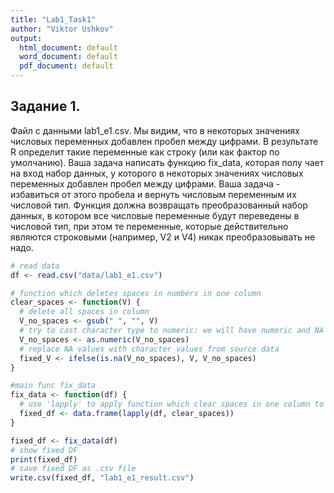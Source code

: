 ---
title: "Lab1_Task1"
author: "Viktor Ushkov"
output:
  html_document: default
  word_document: default
  pdf_document: default
---

## Задание 1.

Файл с данными lab1_e1.csv. Мы видим, что в некоторых значениях числовых переменных добавлен пробел между цифрами. В результате R определит такие переменные как строку (или как фактор по умолчанию). Ваша задача написать функцию fix_data, которая полу чает на вход набор данных, у которого в некоторых значениях числовых переменных добавлен пробел между цифрами. Ваша задача - избавиться от этого пробела и вернуть числовым переменным их числовой тип. Функция должна возвращать преобразованный набор данных, в котором все числовые переменные будут переведены в числовой тип, при этом те переменные, которые действительно являются строковыми (например, V2 и V4) никак преобразовывать не надо.

```{r echo=FALSE, warning=FALSE}
# read data
df <- read.csv("data/lab1_e1.csv")

# function which deletes spaces in numbers in one column
clear_spaces <- function(V) {
  # delete all spaces in column 
  V_no_spaces <- gsub(" ", "", V)
  # try to cast character type to numeric: we will have numeric and NA values
  V_no_spaces <- as.numeric(V_no_spaces)
  # replace NA values with character values from source data
  fixed_V <- ifelse(is.na(V_no_spaces), V, V_no_spaces)
}

#main func fix_data
fix_data <- function(df) {
  # use 'lapply' to apply function which clear spaces in one column to whole DF
  fixed_df <- data.frame(lapply(df, clear_spaces))
}

fixed_df <- fix_data(df)
# show fixed DF
print(fixed_df)
# save fixed DF as .csv file
write.csv(fixed_df, "lab1_e1_result.csv")
```
